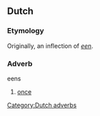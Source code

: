 ==Dutch==
===Etymology===
Originally, an inflection of ''[[een]]''.

===Adverb===
;eens
# [[once]]

[[Category:Dutch adverbs]]